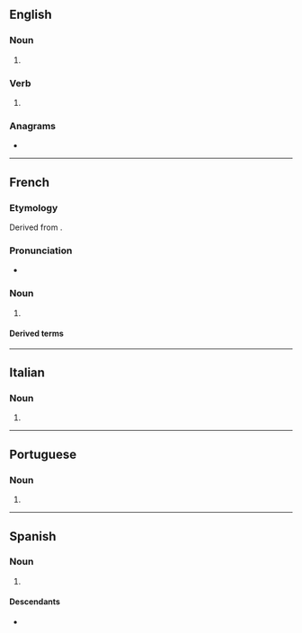 {{also|TACOS}}
==English==

===Noun===
{{head|en|noun form}}

# {{plural of|en|taco}}

===Verb===
{{head|en|verb form}}

# {{en-third-person singular of|taco}}

===Anagrams===
* {{anagrams|en|a=acost|Ascot|Casto|Coast|Coats|Costa|Cotas|Sacto|ascot|catso|coast|coats|costa|octas|scato-|scoat}}

----

==French==

===Etymology===
Derived from {{bor|fr|es|tacos}}.

===Pronunciation===
* {{fr-IPA|tacauss français}}

===Noun===
{{fr-noun|m}}

# {{short for|fr|tacos français|t=[[French tacos]]}}

====Derived terms====
{{col4|fr|french tacos|tacos français|tacos lyonnais}}

{{C|fr|Snacks}}

----

==Italian==

===Noun===
{{head|it|noun form|g=m}}

# {{plural of|it|taco}}

----

==Portuguese==

===Noun===
{{head|pt|noun form}}

# {{plural of|pt|taco}}

----

==Spanish==

===Noun===
{{head|es|noun form|g=m}}

# {{plural of|es|taco}}

====Descendants====
{{top2}}
* {{desc|fr|tacos}}
{{mid2}}
{{bottom}}